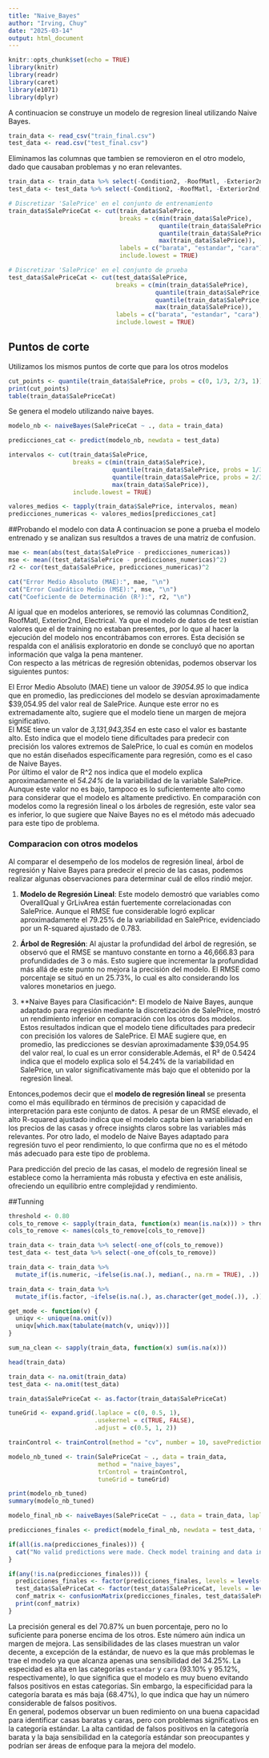 ```yaml
---
title: "Naive_Bayes"
author: "Irving, Chuy"
date: "2025-03-14"
output: html_document
---
```


```r
knitr::opts_chunk$set(echo = TRUE)
library(knitr)
library(readr)
library(caret)
library(e1071)
library(dplyr)
```

A continuacion se construye un modelo de regresion lineal utilizando Naive Bayes.
```r
train_data <- read_csv("train_final.csv")
test_data <- read.csv("test_final.csv")
```

Eliminamos las columnas que tambien se removieron en el otro modelo, dado que causaban problemas y no eran relevantes.

```r
train_data <- train_data %>% select(-Condition2, -RoofMatl, -Exterior2nd, -Electrical)
test_data <- test_data %>% select(-Condition2, -RoofMatl, -Exterior2nd, -Electrical)
```


```r
# Discretizar 'SalePrice' en el conjunto de entrenamiento
train_data$SalePriceCat <- cut(train_data$SalePrice,
                               breaks = c(min(train_data$SalePrice),
                                          quantile(train_data$SalePrice, probs = 1/3),
                                          quantile(train_data$SalePrice, probs = 2/3),
                                          max(train_data$SalePrice)),
                               labels = c("barata", "estandar", "cara"),
                               include.lowest = TRUE)

# Discretizar 'SalePrice' en el conjunto de prueba
test_data$SalePriceCat <- cut(test_data$SalePrice, 
                              breaks = c(min(train_data$SalePrice), 
                                         quantile(train_data$SalePrice, probs = 1/3), 
                                         quantile(train_data$SalePrice, probs = 2/3),
                                         max(train_data$SalePrice)),
                              labels = c("barata", "estandar", "cara"),
                              include.lowest = TRUE)


```

## Puntos de corte
Utilizamos los mismos puntos de corte que para los otros modelos
```r
cut_points <- quantile(train_data$SalePrice, probs = c(0, 1/3, 2/3, 1))
print(cut_points)
table(train_data$SalePriceCat)
```
Se genera el  modelo utilizando naive bayes.
```r

modelo_nb <- naiveBayes(SalePriceCat ~ ., data = train_data)

predicciones_cat <- predict(modelo_nb, newdata = test_data)

intervalos <- cut(train_data$SalePrice,
                  breaks = c(min(train_data$SalePrice),
                             quantile(train_data$SalePrice, probs = 1/3),
                             quantile(train_data$SalePrice, probs = 2/3),
                             max(train_data$SalePrice)),
                  include.lowest = TRUE)

valores_medios <- tapply(train_data$SalePrice, intervalos, mean)
predicciones_numericas <- valores_medios[predicciones_cat]
```

##Probando el modelo con data
A continuacion se pone a prueba el modelo entrenado y se analizan sus resultdos a traves de una matriz de confusion.
```r

mae <- mean(abs(test_data$SalePrice - predicciones_numericas))
mse <- mean((test_data$SalePrice - predicciones_numericas)^2)
r2 <- cor(test_data$SalePrice, predicciones_numericas)^2

cat("Error Medio Absoluto (MAE):", mae, "\n")
cat("Error Cuadrático Medio (MSE):", mse, "\n")
cat("Coeficiente de Determinación (R²):", r2, "\n")

```
Al igual que en modelos anteriores, se removió las columnas Condition2, RoofMatl, Exterior2nd, Electrical. Ya que el modelo de datos de test existían valores que el de training no estaban presentes, por lo que al hacer la ejecución del modelo nos encontrábamos con errores. Esta decisión se respalda con el análisis exploratorio en donde se concluyó que no aportan información que valga la pena mantener.  
Con respecto a las métricas de regresión obtenidas, podemos observar los siguientes puntos:  

El Error Medio Absoluto (MAE) tiene un valoor de *39054.95* lo que indica que en promedio, las predicciones del modelo se desvían aproximadamente $39,054.95 del valor real de SalePrice. Aunque este error no es extremadamente alto, sugiere que el modelo tiene un margen de mejora significativo.  
El MSE tiene un valor de *3,131,943,354* en este caso el valor es bastante alto. Esto indica que el modelo tiene dificultades para predecir con precisión los valores extremos de SalePrice, lo cual es común en modelos que no están diseñados específicamente para regresión, como es el caso de Naive Bayes.  
Por último el valor de R^2 nos indica que el modelo explica aproximadamente el *54.24%* de la variabilidad de la variable SalePrice. Aunque este valor no es bajo, tampoco es lo suficientemente alto como para considerar que el modelo es altamente predictivo. En comparación con modelos como la regresión lineal o los árboles de regresión, este valor sea es inferior, lo que sugiere que Naive Bayes no es el método más adecuado para este tipo de problema.

### Comparacion con otros modelos 

Al comparar el desempeño de los modelos de regresión lineal, árbol de regresión y Naive Bayes para predecir el precio de las casas, podemos realizar algunas observaciones para determinar cuál de ellos rindió mejor.

1. **Modelo de Regresión Lineal**: Este modelo demostró que variables como OverallQual y GrLivArea están fuertemente correlacionadas con SalePrice. Aunque el RMSE fue considerable logró explicar aproximadamente el 79.25% de la variabilidad en SalePrice, evidenciado por un R-squared ajustado de 0.783.  

2. **Árbol de Regresión**: Al ajustar la profundidad del árbol de regresión, se observó que el RMSE se mantuvo constante en torno a 46,666.83 para profundidades de 3 o más. Esto sugiere que incrementar la profundidad más allá de este punto no mejora la precisión del modelo. El RMSE como porcentaje se situó en un 25.73%, lo cual es alto considerando los valores monetarios en juego.

3. **Naive Bayes para Clasificación*: El modelo de Naive Bayes, aunque adaptado para regresión mediante la discretización de SalePrice, mostró un rendimiento inferior en comparación con los otros dos modelos. Estos resultados indican que el modelo tiene dificultades para predecir con precisión los valores de SalePrice. El MAE sugiere que, en promedio, las predicciones se desvían aproximadamente $39,054.95 del valor real, lo cual es un error considerable.Además, el R² de 0.5424 indica que el modelo explica solo el 54.24% de la variabilidad en SalePrice, un valor significativamente más bajo que el obtenido por la regresión lineal. 

Entonces,podemos decir que el **modelo de regresión lineal** se presenta como el más equilibrado en términos de precisión y capacidad de interpretación para este conjunto de datos. A pesar de un RMSE elevado, el alto R-squared ajustado indica que el modelo capta bien la variabilidad en los precios de las casas y ofrece insights claros sobre las variables más relevantes.  Por otro lado, el modelo de Naive Bayes adaptado para regresión tuvo el peor rendimiento, lo que confirma que no es el método más adecuado para este tipo de problema.


Para predicción del precio de las casas, el modelo de regresión lineal se establece como la herramienta más robusta y efectiva en este análisis, ofreciendo un equilibrio entre complejidad y rendimiento.



##Tunning
```r
threshold <- 0.80
cols_to_remove <- sapply(train_data, function(x) mean(is.na(x))) > threshold
cols_to_remove <- names(cols_to_remove[cols_to_remove])

train_data <- train_data %>% select(-one_of(cols_to_remove))
test_data <- test_data %>% select(-one_of(cols_to_remove))

train_data <- train_data %>%
  mutate_if(is.numeric, ~ifelse(is.na(.), median(., na.rm = TRUE), .))

train_data <- train_data %>%
  mutate_if(is.factor, ~ifelse(is.na(.), as.character(get_mode(.)), .))

get_mode <- function(v) {
  uniqv <- unique(na.omit(v))
  uniqv[which.max(tabulate(match(v, uniqv)))]
}

sum_na_clean <- sapply(train_data, function(x) sum(is.na(x)))

head(train_data)

train_data <- na.omit(train_data)
test_data <- na.omit(test_data)


```


```r
train_data$SalePriceCat <- as.factor(train_data$SalePriceCat)

tuneGrid <- expand.grid(.laplace = c(0, 0.5, 1),
                        .usekernel = c(TRUE, FALSE),
                        .adjust = c(0.5, 1, 2))

trainControl <- trainControl(method = "cv", number = 10, savePredictions = "final")

modelo_nb_tuned <- train(SalePriceCat ~ ., data = train_data,
                         method = "naive_bayes",
                         trControl = trainControl,
                         tuneGrid = tuneGrid)

print(modelo_nb_tuned)
summary(modelo_nb_tuned)

```

```r
modelo_final_nb <- naiveBayes(SalePriceCat ~ ., data = train_data, laplace = 0, usekernel = TRUE, adjust = 0.5)

predicciones_finales <- predict(modelo_final_nb, newdata = test_data, type = "class")

if(all(is.na(predicciones_finales))) {
  cat("No valid predictions were made. Check model training and data input.\n")
}

if(any(!is.na(predicciones_finales))) {
  predicciones_finales <- factor(predicciones_finales, levels = levels(train_data$SalePriceCat))
  test_data$SalePriceCat <- factor(test_data$SalePriceCat, levels = levels(train_data$SalePriceCat))
  conf_matrix <- confusionMatrix(predicciones_finales, test_data$SalePriceCat)
  print(conf_matrix)
}


```
La precisión general es del 70.87% un buen porcentaje, pero no lo suficiente para ponerse encima de los otros. Este número aún indica un margen de mejora. Las sensibilidades de las clases muestran un valor decente, a excepción de la estándar, de nuevo es la que más problemas le trae el modelo ya que alcanza apenas una sensibilidad del 34.25%. 
La especidad es alta en las categorías `estandar` y `cara` (93.10% y 95.12%, respectivamente), lo que significa que el modelo es muy bueno evitando falsos positivos en estas categorías. Sin embargo, la especificidad para la categoría barata es más baja (68.47%), lo que indica que hay un número considerable de falsos positivos.  
En general, podemos observar un buen redimiento on una buena capacidad para identificar casas baratas y caras, pero con problemas significativos en la categoría estándar.  La alta cantidad de falsos positivos en la categoría barata y la baja sensibilidad en la categoría estándar son preocupantes y podrían ser áreas de enfoque para la mejora del modelo. 

